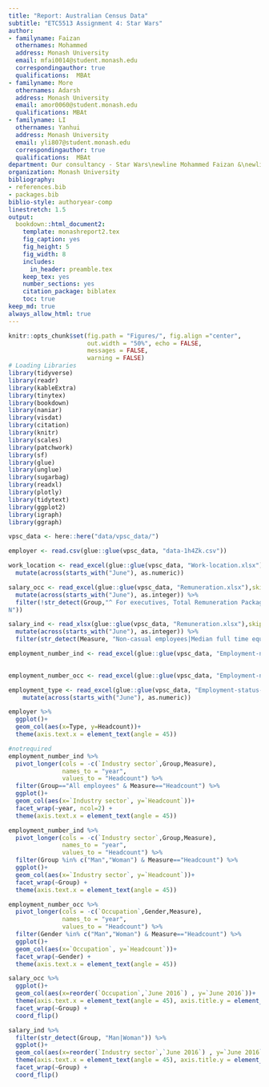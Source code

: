 ```yaml
---
title: "Report: Australian Census Data"
subtitle: "ETC5513 Assignment 4: Star Wars"
author:
- familyname: Faizan
  othernames: Mohammed
  address: Monash University
  email: mfai0014@student.monash.edu
  correspondingauthor: true
  qualifications:  MBAt
- familyname: More
  othernames: Adarsh
  address: Monash University
  email: amor0060@student.monash.edu
  qualifications: MBAt
- familyname: LI
  othernames: Yanhui
  address: Monash University
  email: yli807@student.monash.edu
  correspondingauthor: true
  qualifications:  MBAt
department: Our consultancy - Star Wars\newline Mohammed Faizan &\newline Adarsh More&\newline Yanhui LI
organization: Monash University
bibliography: 
- references.bib
- packages.bib
biblio-style: authoryear-comp
linestretch: 1.5
output:
  bookdown::html_document2:
    template: monashreport2.tex
    fig_caption: yes
    fig_height: 5
    fig_width: 8
    includes:
      in_header: preamble.tex
    keep_tex: yes
    number_sections: yes
    citation_package: biblatex
    toc: true
keep_md: true
always_allow_html: true
---
```


```r
knitr::opts_chunk$set(fig.path = "Figures/", fig.align ="center",
                      out.width = "50%", echo = FALSE, 
                      messages = FALSE, 
                      warning = FALSE)
# Loading Libraries
library(tidyverse)
library(readr)
library(kableExtra)
library(tinytex)
library(bookdown)
library(naniar)
library(visdat)
library(citation)
library(knitr)
library(scales)
library(patchwork)
library(sf)
library(glue)
library(unglue)
library(sugarbag)
library(readxl)
library(plotly)
library(tidytext)
library(ggplot2)
library(igraph)
library(ggraph)
```

```r
vpsc_data <- here::here("data/vpsc_data/")
```

```r
employer <- read.csv(glue::glue(vpsc_data, "data-1h4Zk.csv"))
```

```r
work_location <- read_excel(glue::glue(vpsc_data, "Work-location.xlsx"),skip=1) %>%
  mutate(across(starts_with("June"), as.numeric)) 

```

```r
salary_occ <- read_excel(glue::glue(vpsc_data, "Remuneration.xlsx"),skip=1,sheet=2) %>%
  mutate(across(starts_with("June"), as.integer)) %>%
  filter(!str_detect(Group,"^ For executives, Total Remuneration Package (TRP),  inclusive of salary, superannuation and packaged benefits is used.
N"))
```
```r
salary_ind <- read_xlsx(glue::glue(vpsc_data, "Remuneration.xlsx"),skip=1,sheet=1, col_types="text",guess_max=11) %>%
  mutate(across(starts_with("June"), as.integer)) %>%
  filter(str_detect(Measure, "Non-casual employees|Median full time equivalent base"))
```

```r
employment_number_ind <- read_excel(glue::glue(vpsc_data, "Employment-numbers-over-time.xlsx"),skip=1,sheet=1) 
  
```
```r
employment_number_occ <- read_excel(glue::glue(vpsc_data, "Employment-numbers-over-time.xlsx"),skip=1,sheet=2) 
```

```r
employment_type <- read_excel(glue::glue(vpsc_data, "Employment-status-ongoing-fixed-term-and-casual-employment.xlsx"),skip=1,sheet=1,na="-")  %>%
    mutate(across(starts_with("June"), as.numeric)) 

```

```r
employer %>%
  ggplot()+
  geom_col(aes(x=Type, y=Headcount))+
  theme(axis.text.x = element_text(angle = 45))
```
```r
#notrequired
employment_number_ind %>% 
  pivot_longer(cols = -c(`Industry sector`,Group,Measure),
               names_to = "year",
               values_to = "Headcount") %>%
  filter(Group=="All employees" & Measure=="Headcount") %>%
  ggplot()+
  geom_col(aes(x=`Industry sector`, y=`Headcount`))+
  facet_wrap(~year, ncol=2) +
  theme(axis.text.x = element_text(angle = 45))
```
```r
employment_number_ind %>% 
  pivot_longer(cols = -c(`Industry sector`,Group,Measure),
               names_to = "year",
               values_to = "Headcount") %>%
  filter(Group %in% c("Man","Woman") & Measure=="Headcount") %>%
  ggplot()+
  geom_col(aes(x=`Industry sector`, y=`Headcount`))+
  facet_wrap(~Group) +
  theme(axis.text.x = element_text(angle = 45))
```
```r
employment_number_occ %>% 
  pivot_longer(cols = -c(`Occupation`,Gender,Measure),
               names_to = "year",
               values_to = "Headcount") %>%
  filter(Gender %in% c("Man","Woman") & Measure=="Headcount") %>%
  ggplot()+
  geom_col(aes(x=`Occupation`, y=`Headcount`))+
  facet_wrap(~Gender) +
  theme(axis.text.x = element_text(angle = 45))
```

```r
salary_occ %>%
  ggplot()+
  geom_col(aes(x=reorder(`Occupation`,`June 2016`) , y=`June 2016`))+
  theme(axis.text.x = element_text(angle = 45), axis.title.y = element_blank())+
  facet_wrap(~Group) +
  coord_flip()
```
```r
salary_ind %>%
  filter(str_detect(Group, "Man|Woman")) %>%
  ggplot()+
  geom_col(aes(x=reorder(`Industry sector`,`June 2016`) , y=`June 2016`))+
  theme(axis.text.x = element_text(angle = 45), axis.title.y = element_blank())+
  facet_wrap(~Group) +
  coord_flip()
```
